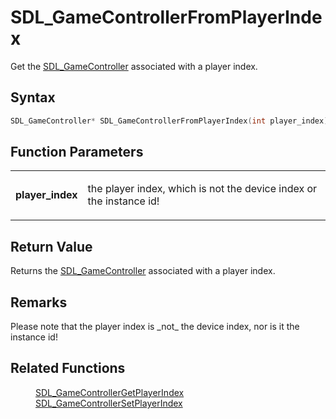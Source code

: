 = SDL_GameControllerFromPlayerIndex =

Get the [[SDL_GameController]] associated with a player index.

== Syntax ==

<syntaxhighlight lang='c'>
SDL_GameController* SDL_GameControllerFromPlayerIndex(int player_index);
</syntaxhighlight>

== Function Parameters ==

{|
|'''player_index'''
|the player index, which is not the device index or the instance id!
|}

== Return Value ==

Returns the [[SDL_GameController]] associated with a player index.

== Remarks ==

Please note that the player index is _not_ the device index, nor is it the
instance id!

== Related Functions ==

:[[SDL_GameControllerGetPlayerIndex]]
:[[SDL_GameControllerSetPlayerIndex]]



